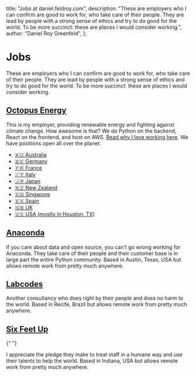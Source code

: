 
  title: "Jobs at daniel.feldroy.com",
  description:
    "These are employers who I can confirm are good to work for, who take care of their people. They are lead by people with a strong sense of ethics and try to do good for the world. To be more succinct: these are places I would consider working.",
  author: "Daniel Roy Greenfeld",
};

# Jobs

These are employers who I can confirm are good to work for, who take care of their people. They are lead by people with a strong sense of ethics and try to do good for the world. To be more succinct: these are places I would consider working.

<h2 id="#octopus-energy">
  <a href="https://octopusenergy.com/careers">Octopus Energy</a>
</h2>

This is my employer, providing renewable energy and fighting against climate change. How awesome is that? We do Python on the backend, React on the frontend, and host on AWS. [Read why I love working here](/posts/whats-the-best-thing-about-working-for-octopus-energy-part-1). We have positions open all over the planet:

- [🇦🇺 Australia](https://jobs.lever.co/octoenergy?department=Octopus%20Energy%20Australia%20%F0%9F%87%A6%F0%9F%87%BA)
- [🇩🇪 Germany](https://www.octopusenergy.de/karriere)
- [🇫🇷 France](https://jobs.lever.co/octoenergy?location=Paris%2C%20FR)
- [🇮🇹 Italy](https://jobs.lever.co/octoenergy?location=Milan%2C%20IT)
- [🇯🇵 Japan](https://jobs.lever.co/octoenergy?department=Kraken%20Technologies%20Japan%20%2F%20%E5%8B%A4%E5%8B%99%E5%9C%B0%EF%BC%9A%E6%9D%B1%E4%BA%AC%20%20%F0%9F%87%AF%F0%9F%87%B5)
- [🇳🇿 New Zealand](https://jobs.lever.co/octoenergy?department=Octopus%20Energy%20New%20Zealand%20%F0%9F%87%B3%F0%9F%87%BF)
- [🇸🇬 Singapore](https://jobs.lever.co/octoenergy/f513ab58-877b-45a6-8ec6-955ef11eeb61)
- [🇪🇸 Spain](https://jobs.lever.co/octoenergy?department=Octopus%20Energy%20Spain%20%F0%9F%87%AA%F0%9F%87%B8)
- [🇬🇧 UK](https://octopus.energy/kraken-tech-careers/)
- [🇺🇸 USA (mostly in Houston, TX)](https://octopusenergy.com/careers)

<h2 id="anaconda">
  <a href="https://www.anaconda.com/careers">Anaconda</a>
</h2>

If you care about data and open source, you can't go wrong working for Anaconda. They take care of their people and their customer base is in large part the entire Python community. Based in Austin, Texas, USA but allows remote work from pretty much anywhere.

<h2 id="labcodes">
  <a href="https://labcodes.com.br/careers">Labcodes</a>
</h2>

Another consultancy who does right by their people and does no harm to the world. Based in Recife, Brazil but allows remote work from pretty much anywhere.

<h2 id="six-feet-up">
  <a href="https://sixfeetup.com/company/careers">Six Feet Up</a>
</h2>{" "}

I appreciate the pledge they make to treat staff in a humane way and use their talents to help the world. Based in Indiana, USA but allows remote work from pretty much anywhere.

